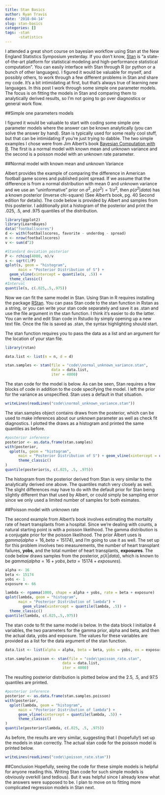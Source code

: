 ```yaml
---
title: Stan Basics
author: Ryan Travis
date: '2018-04-14'
slug: stan-basics
categories: []
tags: -stan
      -statistics
---
```


I attended a great short course on bayesian workflow using Stan at the New England Statistics Symposium yesterday. If you don't know, [Stan](http://mc-stan.org/) is "a state-of-the-art platform for statistical modeling and high-performance statistical computation". You can easily interface with Stan through R (or python or a bunch of other languages). I figured it would be valuable for myself, and possibly others, to work through a few different problems in Stan and share my code. It's a bit intimidating at first, but that's always true of learning new languages. In this post I work through some simple one parameter models. The focus is on fitting the models in Stan and comparing them to analytically derived results, so I'm not going to go over diagnostics or general work flow.

##Simple one parameters models

I figured it would be valuable to start with coding some simple one parameter models where the answer can be known analytically (you can solve the answer by hand). Stan is typically used for some really cool stuff, but that can be intimidating if you're just trying to dabble. The two simple examples I chose were from Jim Albert's book [Bayesian Computation with R](https://www.amazon.com/Bayesian-Computation-R-Use/dp/0387922970/ref=sr_1_5?ie=UTF8&qid=1523725608&sr=8-5&keywords=jim+albert). The first is a normal model with known mean and unknown variance and the second is a poisson model with an unknown rate parameter.

##Normal model with known mean and unknown Variance

Albert provides the example of comparing the difference in American football game scores and published point spread. If we assume that the difference is from a normal distribution with mean 0 and unknown variance and we use an "uninformative" prior on $\sigma^2$, $p(\sigma^2) = 1/\sigma^2$, then $p(\sigma^2 | data)$ has a known posterior (inverse chi-square) (See Albert's book, pg. 40 Second edition for details). The code below is provided by Albert and samples from this posterior. I additionally plot a histogram of the posterior and print the .025, .5, and .975 quantiles of the distribution.

```r
library(ggplot2)
library(LearnBayes)
data("footballscores")
d <- with(footballscores, favorite - underdog - spread)
n <- nrow(footballscores)
v <- sum(d^2)

#Standard deviation posterior
P <- rchisq(4000, n)/v
s <- sqrt(1/P)
qplot(s, geom = "histogram", 
      main = "Posterior Distribution of S") +
  geom_vline(xintercept = quantile(s, .5)) +
  theme_classic()
#Interval
quantile(s, c(.025,.5,.975))
```

Now we can fit the same model in Stan. Using Stan in R requires installing the package [RStan](http://mc-stan.org/users/interfaces/rstan). You can pass Stan code to the stan function in Rstan as a string, or you can write your stan code separately and save it as .stan and use the file argument in the stan function. I think it's easier to do the latter. You can write and edit Stan code in Rstudio by simply opening up a new text file. Once the file is saved as .stan, the syntax highlighting should start.

The stan function requires you to pass the data as a list and an argument for the location of your stan file.

```r
library(rstan)

data.list <- list(n = n, d = d)

stan.samples <- stan(file = "code\\normal_unknown_variance.stan", 
                     data = data.list,
                     iter = 4000)
```

The stan code for the model is below. As can be seen, Stan requires a few blocks of code in addition to the code specifying the model. I left the prior for the variance as unspecified. Stan uses a default in that situation.
```r
writeLines(readLines("code\\normal_unknown_variance.stan"))
```

The stan.samples object contains draws from the posterior, which can be used to make inferences about our unknown parameter as well as check fit diagnostics. I plotted the draws as a histogram and printed the same quantiles as before.

```r
#posterior inference
posterior <- as.data.frame(stan.samples)
with(posterior,
  qplot(s, geom = "histogram",
      main = "Posterior Distribution of S") + geom_vline(xintercept = quantile(s, .5)) +
      theme_classic()
)
quantile(posterior$s, c(.025, .5, .975))
```

The histogram from the posterior derived from Stan is very similar to the analytically derived one above. The quantiles match very closely as well. The slight differences may have to do with the default prior for Stan being slightly different than that used by Albert, or could simply be sampling error since we only used a limited number of samples for both esimates.

##Poisson model with unknown rate

The second example from Albert's book involves estimating the mortality rate of heart transplants from a hospital. Since we're dealing with counts, a natural starting point is with a poisson likelihood. The gamma distribution is a conjugate prior for the poisson likelihood. The prior Albert uses is $gamma(alpha = 16, beta = 15174)$, and I'm going to use it as well. The set up for this problem involves two measurements, the number of heart transplant failures, **yobs**, and the total number of heart transplants, **exposures**. The code below draws samples from the posterior, $p(\lambda | data)$, which is known to be $gamma(alpha = 16 + yobs, beta = 15174 + exposures)$. 

```r
alpha <- 16
beta <- 15174
yobs <- 1
exposure <- 66

lambda <- rgamma(1000, shape = alpha + yobs, rate = beta + exposure)
qplot(lambda, geom = "histogram", 
      main = "Posterior Distribution of lambda") + 
        geom_vline(xintercept = quantile(lambda, .5)) +
  theme_classic()
quantile(lambda, c(.025,.5,.975))
```

The stan code to fit the same model is below. In the data block I initialize 4 variables, the two parameters for the gamma prior, alpha and beta, and then the actual data, yobs and exposure. The values for these variables are provided as a list for the data argument of the stan function.

```r
data.list <- list(alpha = alpha, beta = beta, yobs = yobs, ex = exposure)

stan.samples.poisson <- stan(file = "code\\poisson_rate.stan", 
                          data = data.list,
                          iter = 4000)
```

The resulting posterior distribution is plotted below and the 2.5, .5, and 97.5 quantiles are printed.

```r
#posterior inference
posterior <- as.data.frame(stan.samples.poisson)
with(posterior,
  qplot(lambda, geom = "histogram",
      main = "Posterior Distribution of lambda") + 
      geom_vline(xintercept = quantile(lambda, .5)) +
      theme_classic()
)
quantile(posterior$lambda, c(.025, .5, .975))
```

As before, the results are very similar, suggesting that I (hopefully!) set up the models in stan correctly. The actual stan code for the poisson model is printed below.
```r
writeLines(readLines("code\\poisson_rate.stan"))
```

##Conclusion
Hopefully, seeing the code for these simple models is helpful for anyone reading this. Writing Stan code for such simple models is obviously overkill (and tedious). But it was helpful since I already knew what the answers were supposed to be. I plan to move on to fitting more complicated regression models in Stan next.








